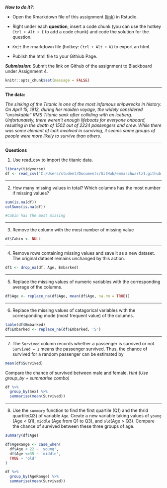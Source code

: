 ***How to do it?***: 

- Open the Rmarkdown file of this assignment ([link](fa2020_assignment5.Rmd)) in Rstudio. 

- Right under each **question**, insert  a code chunk (you can use the hotkey `Ctrl + Alt + I` to add a code chunk) and code the solution for the question. 

- `Knit` the rmarkdown file (hotkey: `Ctrl + Alt + K`) to export an html.  

-  Publish the html file to your Githiub Page. 

***Submission***: Submit the link on Github of the assignment to Blackboard under Assignment 4. 

```r
knitr::opts_chunk$set(message = FALSE)
```

-------

**The data:** 

*The sinking of the Titanic is one of the most infamous shipwrecks in history.  On April 15, 1912, during her maiden voyage, the widely considered “unsinkable” RMS Titanic sank after colliding with an iceberg. Unfortunately, there weren’t enough lifeboats for everyone onboard, resulting in the death of 1502 out of 2224 passengers and crew.  While there was some element of luck involved in surviving, it seems some groups of people were more likely to survive than others.*

-------

**Questions**

1. Use read_csv to import the titanic data. 

```r
library(tidyverse)
df <- read_csv('C:/Users/student/Documents/GitHub/emmaschwartz1.github.io/titanic.csv')
```


-------

2. How many missing values in total?  Which columns has the most number if missing values?

```r
sum(is.na(df))
colSums(is.na(df))

#Cabin has the most missing
```

-------

3. Remove the column with the most number of missing value

```r
df$Cabin <- NULL
```

-------

4.  Remove rows containing missing values and save it as a new dataset. The original dataset remains unchanged by this action.

```r
df1 <- drop_na(df, Age, Embarked)
```

-------

5.  Replace the missing values of numeric variables with the corresponding average of the columns.

```r
df$Age <- replace_na(df$Age, mean(df$Age, na.rm = TRUE))
```

-------

6.  Replace the missing values of catagorical variables with the corresponding mode (most frequent value) of the columns.

```r
table(df$Embarked)
df$Embarked <- replace_na(df$Embarked, 'S')
```

-------

7.  The `Survived` column records whether a passenger is survived or not. `Survived = 1` means the passenger survived. Thus, the chance of survived for a random passenger can be estimated by

```r
mean(df$Survived)
```

Compare the chance of survived between male and female.  *Hint (Use group_by + summarise combo)*

```r
df %>%
  group_by(Sex) %>%
  summarise(mean(Survived))
```

-------

8.  Use the `summary` function to find the first quartile (Q1) and the thrid quartile(Q3) of variable `Age`. Create a new variable taking values of `young` (Age < Q1), `middle` (Age from Q1 to Q3), and `old`(Age > Q3). Compare the chance of survived between these three groups of age. 

```r
summary(df$Age)

df$AgeRange <- case_when(
  df$Age < 22 ~ 'young',
  df$Age <=35 ~ 'middle',
  TRUE ~ 'old'
)

df %>%
  group_by(AgeRange) %>%
  summarise(mean(Survived))
```



